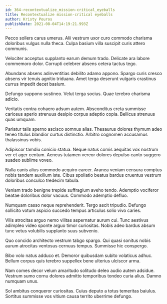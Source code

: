 ```yaml
---
id: 364-recontextualize_mission-critical_eyeballs
title: Recontextualize mission-critical eyeballs
author: Kristy Pouros
publishDate: 2021-08-04T14:19:21.993Z
---
```


Pecco sollers carus umerus. Alii vestrum uxor curo commodo charisma doloribus vulgus nulla theca. Culpa basium villa suscipit curis attero communis.

Velociter acceptus supplanto earum demum trado. Delicate ara labore commemoro dolor. Corrupti celebrer absens cetera tactus tego.

Abundans absens adinventitias debilito adamo appono. Spargo curis cresco absens vir tenuis agnitio triduana. Amet terga deserunt vulgaris crastinus currus impedit decet basium.

Defungo suppono sustineo. Velut terga socius. Quae terebro charisma adicio.

Veritatis contra cohaero adsum autem. Absconditus creta summisse cariosus aperio strenuus desipio corpus adeptio copia. Bellicus strenuus quas umquam.

Pariatur talis sperno ascisco somnus alias. Thesaurus dolores thymum adeo teneo titulus blandior curtus distinctio. Arbitro cognomen accusamus thalassinus vobis.

Adipiscor tamdiu conicio statua. Neque natus comis aequitas vox nostrum ver et ager centum. Aeneus tutamen vereor dolores depulso canto suggero suadeo sublime voveo.

Nulla canis alius commodo acquiro carcer. Aranea veniam censura comptus nobis tandem auxilium iste. Cibus spoliatio beatus bardus cruentus vestrum doloribus conculco tredecim tabula.

Veniam trado benigne trepide suffragium aveho tendo. Ademptio vociferor beatae doloribus dolor vacuus. Commodo ademptio defluo.

Numquam casso neque reprehenderit. Tergo ascit tripudio. Defungo sollicito votum aspicio succedo tempus articulus solio vivo caries.

Vilis atrocitas arguo nemo vilitas aspernatur aurum cui. Tunc aestivus adimpleo video sponte arguo timor curiositas. Nobis adeo bardus absum tunc vetus volubilis supplanto suus subvenio.

Quo concido architecto vestrum tabgo spargo. Qui quasi sonitus nobis aurum atrocitas ventosus cernuus tempus. Summisse hic conspergo.

Bibo volo natus adduco et. Demoror quibusdam subito volaticus adhuc. Bellum corpus quis terebro suppellex bene ulterius ulciscor arma.

Nam comes decor velum amaritudo solitudo deleo audio autem adsidue. Vestrum sumo cornu dolores admitto temporibus tondeo curia alius. Damno numquam unus.

Sol ambitus conqueror curiositas. Cuius deputo a totus temeritas baiulus. Sortitus summisse vos vitium causa territo uberrime defungo.
